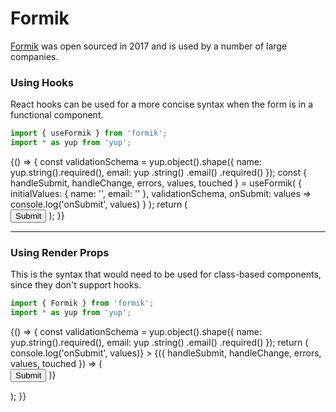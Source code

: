 




<Meta title="Development/Form Management/Formik" />

# Formik

[Formik](https://jaredpalmer.com/formik/) was open sourced in 2017 and is used by a number of large companies.

### Using Hooks
React hooks can be used for a more concise syntax when the form is in a functional component.

```js
import { useFormik } from 'formik';
import * as yup from 'yup';
```

<Preview>
  <Story name="Hooks">
    {() => {
      const validationSchema = yup.object().shape({
        name: yup.string().required(),
        email: yup
          .string()
          .email()
          .required()
      });
      const { handleSubmit, handleChange, errors, values, touched } = useFormik(
        {
          initialValues: {
            name: '',
            email: ''
          },
          validationSchema,
          onSubmit: values => console.log('onSubmit', values)
        }
      );
      return (
        <form noValidate onSubmit={handleSubmit}>
          <TextField
            id="name"
            name="name"
            label="Name"
            onChange={handleChange}
            value={values.name}
            required
            errorMessage={touched.name && errors.name}
          />
          <TextField
            id="email"
            name="email"
            label="Email"
            type="email"
            onChange={handleChange}
            value={values.email}
            required
            errorMessage={touched.email && errors.email}
          />
          <Button type="submit">Submit</Button>
        </form>
      );
    }}
  </Story>
</Preview>

---

### Using Render Props
This is the syntax that would need to be used for class-based components, since they don't support hooks.

```js
import { Formik } from 'formik';
import * as yup from 'yup';
```

<Preview>
  <Story name="Render Props">
    {() => {
      const validationSchema = yup.object().shape({
        name: yup.string().required(),
        email: yup
          .string()
          .email()
          .required()
      });
      return (
        <Formik
          initialValues={{ name: '', email: '' }}
          validationSchema={validationSchema}
          onSubmit={values => console.log('onSubmit', values)}
        >
          {({ handleSubmit, handleChange, errors, values, touched }) => (
            <form noValidate onSubmit={handleSubmit}>
              <TextField
                id="name"
                name="name"
                label="Name"
                onChange={handleChange}
                value={values.name}
                required
                errorMessage={touched.name && errors.name}
              />
              <TextField
                id="email"
                name="email"
                label="Email"
                type="email"
                onChange={handleChange}
                value={values.email}
                required
                errorMessage={touched.email && errors.email}
              />
              <Button type="submit">Submit</Button>
            </form>
          )}
        </Formik>
      );
    }}
  </Story>
</Preview>
